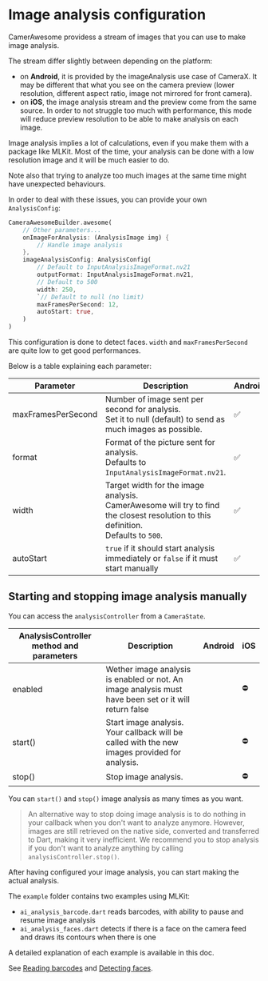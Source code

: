 # Image analysis configuration

CamerAwesome providess a stream of images that you can use to make image analysis.

The stream differ slightly between depending on the platform:
- on **Android**, it is provided by the imageAnalysis use case of CameraX. It may be different that what you see on the camera preview (lower resolution, different aspect ratio, image not mirrored for front camera).
- on **iOS**, the image analysis stream and the preview come from the same source. In order to not struggle too much with performance, this mode will reduce preview resolution to be able to make analysis on each image.

Image analysis implies a lot of calculations, even if you make them with a package like MLKit.
Most of the time, your analysis can be done with a low resolution image and it will be much easier to do.

Note also that trying to analyze too much images at the same time might have unexpected behaviours.

In order to deal with these issues, you can provide your own `AnalysisConfig`:

``` dart
CameraAwesomeBuilder.awesome(
    // Other parameters...
    onImageForAnalysis: (AnalysisImage img) {
        // Handle image analysis
    },
    imageAnalysisConfig: AnalysisConfig(
        // Default to InputAnalysisImageFormat.nv21
        outputFormat: InputAnalysisImageFormat.nv21,
        // Default to 500
        width: 250,
        `// Default to null (no limit)
        maxFramesPerSecond: 12,
        autoStart: true,
    )
)
```
This configuration is done to detect faces. `width` and `maxFramesPerSecond` are quite low to get good performances.

Below is a table explaining each parameter:

| Parameter                        | Description | Android | iOS |
|----------------------------------|-------------|---------|-----|
| maxFramesPerSecond | Number of image sent per second for analysis.<br/>Set it to null (default) to send as much images as possible. | ✅ | ✅ |
|format|Format of the picture sent for analysis.<br/>Defaults to `InputAnalysisImageFormat.nv21`.| ✅ | ⛔ |
|width|Target width for the image analysis.<br/>CamerAwesome will try to find the closest resolution to this definition.<br/>Defaults to `500`.| ✅ | ⛔ |
|autoStart|`true` if it should start analysis immediately or `false` if it must start manually|✅|⛔|

## Starting and stopping image analysis manually

You can access the `analysisController` from a `CameraState`.

|AnalysisController method and parameters|Description|Android|iOS|
|----|---|---|---|
|enabled|Wether image analysis is enabled or not. An image analysis must have been set or it will return false||⛔|
|start()|Start image analysis. Your callback will be called with the new images provided for analysis.||⛔|
|stop()|Stop image analysis.||⛔|

You can `start()` and `stop()` image analysis as many times as you want.

> An alternative way to stop doing image analysis is to do nothing in your callback when you don't want to analyze anymore.
> However, images are still retrieved on the native side, converted and transferred to Dart, making it very inefficient.
> We recommend you to stop analysis if you don't want to analyze anything by calling `analysisController.stop()`.


After having configured your image analysis, you can start making the actual analysis.

The ```example``` folder contains two examples using MLKit:
- ```ai_analysis_barcode.dart``` reads barcodes, with ability to pause and resume image analysis
- ```ai_analysis_faces.dart``` detects if there is a face on the camera feed and draws its contours when there is one

A detailed explanation of each example is available in this doc.

See [Reading barcodes](/ai_with_mlkit/reading_barcodes) and [Detecting faces](/ai_with_mlkit/detecting_faces).
